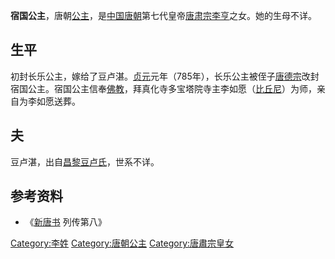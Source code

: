 {{Otheruses|subject=[[唐肃宗|唐肃宗]]之女宿國公主|other=[[宋太宗|宋太宗]]之女'''宿國公主'''|荆国大长公主}}
{{東亞女性歷史人物
| 名稱=宿国公主
| 身份=[[唐朝|唐朝]]公主
| 畫像=
| 說明=
| 姓=李
| 名=
| 封爵=[[公主|公主]]
| 位號=
| 封號=宿国公主
| 出生年=
| 婚年=
| 逝世年=
| 諡號=
| 墳墓=
| 父親=[[唐肃宗|唐肃宗]][[李亨|李亨]]
| 夫=豆卢湛
|}}
'''宿国公主'''，唐朝[[公主|公主]]，是[[中国|中国]][[唐朝|唐朝]]第七代皇帝[[唐肃宗|唐肃宗]][[李亨|李亨]]之女。她的生母不详。
== 生平 ==
初封长乐公主，嫁给了豆卢湛。[[貞元_(唐朝)|贞元]]元年（785年），长乐公主被侄子[[唐德宗|唐德宗]]改封宿国公主。宿国公主信奉[[佛教|佛教]]，拜真化寺多宝塔院寺主李如愿（[[比丘尼|比丘尼]]）为师，亲自为李如愿送葬。
== 夫 ==
豆卢湛，出自[[昌黎豆卢氏世系图|昌黎豆卢氏]]，世系不详。
== 参考资料 ==
*《[[新唐书|新唐书]] 列传第八》
[[Category:李姓|Category:李姓]]
[[Category:唐朝公主|Category:唐朝公主]]
[[Category:唐肅宗皇女|Category:唐肅宗皇女]]